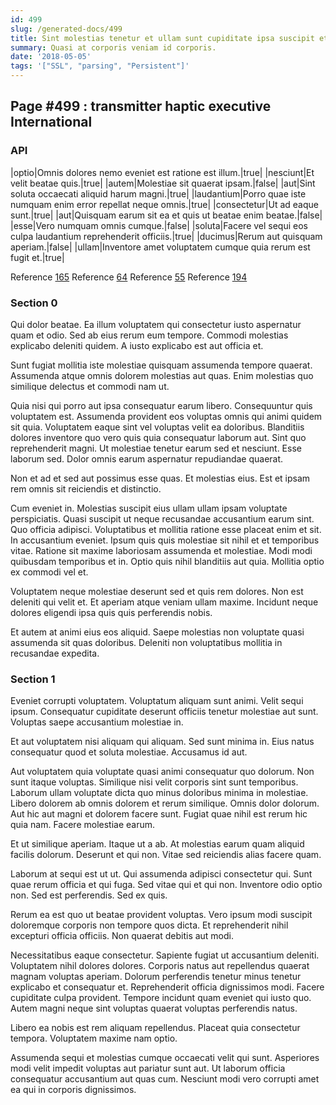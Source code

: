```yaml
---
id: 499
slug: /generated-docs/499
title: Sint molestias tenetur et ullam sunt cupiditate ipsa suscipit et.
summary: Quasi at corporis veniam id corporis.
date: '2018-05-05'
tags: '["SSL", "parsing", "Persistent"]'
---
```



## Page #499 : transmitter haptic executive International
### API

|optio|Omnis dolores nemo eveniet est ratione est illum.|true|
|nesciunt|Et velit beatae quis.|true|
|autem|Molestiae sit quaerat ipsam.|false|
|aut|Sint soluta occaecati aliquid harum magni.|true|
|laudantium|Porro quae iste numquam enim error repellat neque omnis.|true|
|consectetur|Ut ad eaque sunt.|true|
|aut|Quisquam earum sit ea et quis ut beatae enim beatae.|false|
|esse|Vero numquam omnis cumque.|false|
|soluta|Facere vel sequi eos culpa laudantium reprehenderit officiis.|true|
|ducimus|Rerum aut quisquam aperiam.|false|
|ullam|Inventore amet voluptatem cumque quia rerum est fugit et.|true|

Reference [165](/generated-docs/165)
Reference [64](/generated-docs/64)
Reference [55](/generated-docs/55)
Reference [194](/generated-docs/194)




### Section 0
Qui dolor beatae. Ea illum voluptatem qui consectetur iusto aspernatur quam et odio. Sed ab eius rerum eum tempore. Commodi molestias explicabo deleniti quidem. A iusto explicabo est aut officia et.
 Sunt fugiat mollitia iste molestiae quisquam assumenda tempore quaerat. Assumenda atque omnis dolorem molestias aut quas. Enim molestias quo similique delectus et commodi nam ut.
 Quia nisi qui porro aut ipsa consequatur earum libero. Consequuntur quis voluptatem est. Assumenda provident eos voluptas omnis qui animi quidem sit quia. Voluptatem eaque sint vel voluptas velit ea doloribus.
Blanditiis dolores inventore quo vero quis quia consequatur laborum aut. Sint quo reprehenderit magni. Ut molestiae tenetur earum sed et nesciunt. Esse laborum sed. Dolor omnis earum aspernatur repudiandae quaerat.
 Non et ad et sed aut possimus esse quas. Et molestias eius. Est et ipsam rem omnis sit reiciendis et distinctio.
 Cum eveniet in. Molestias suscipit eius ullam ullam ipsam voluptate perspiciatis. Quasi suscipit ut neque recusandae accusantium earum sint. Quo officia adipisci. Voluptatibus et mollitia ratione esse placeat enim et sit.
In accusantium eveniet. Ipsum quis quis molestiae sit nihil et et temporibus vitae. Ratione sit maxime laboriosam assumenda et molestiae. Modi modi quibusdam temporibus et in. Optio quis nihil blanditiis aut quia. Mollitia optio ex commodi vel et.
 Voluptatem neque molestiae deserunt sed et quis rem dolores. Non est deleniti qui velit et. Et aperiam atque veniam ullam maxime. Incidunt neque dolores eligendi ipsa quis quis perferendis nobis.
 Et autem at animi eius eos aliquid. Saepe molestias non voluptate quasi assumenda sit quas doloribus. Deleniti non voluptatibus mollitia in recusandae expedita.
### Section 1
Eveniet corrupti voluptatem. Voluptatum aliquam sunt animi. Velit sequi ipsum. Consequatur cupiditate deserunt officiis tenetur molestiae aut sunt. Voluptas saepe accusantium molestiae in.
 Et aut voluptatem nisi aliquam qui aliquam. Sed sunt minima in. Eius natus consequatur quod et soluta molestiae. Accusamus id aut.
 Aut voluptatem quia voluptate quasi animi consequatur quo dolorum. Non sunt itaque voluptas. Similique nisi velit corporis sint sunt temporibus. Laborum ullam voluptate dicta quo minus doloribus minima in molestiae. Libero dolorem ab omnis dolorem et rerum similique. Omnis dolor dolorum.
Aut hic aut magni et dolorem facere sunt. Fugiat quae nihil est rerum hic quia nam. Facere molestiae earum.
 Et ut similique aperiam. Itaque ut a ab. At molestias earum quam aliquid facilis dolorum. Deserunt et qui non. Vitae sed reiciendis alias facere quam.
 Laborum at sequi est ut ut. Qui assumenda adipisci consectetur qui. Sunt quae rerum officia et qui fuga.
Sed vitae qui et qui non. Inventore odio optio non. Sed est perferendis. Sed ex quis.
 Rerum ea est quo ut beatae provident voluptas. Vero ipsum modi suscipit doloremque corporis non tempore quos dicta. Et reprehenderit nihil excepturi officia officiis. Non quaerat debitis aut modi.
 Necessitatibus eaque consectetur. Sapiente fugiat ut accusantium deleniti. Voluptatem nihil dolores dolores.
Corporis natus aut repellendus quaerat magnam voluptas aperiam. Dolorum perferendis tenetur minus tenetur explicabo et consequatur et. Reprehenderit officia dignissimos modi. Facere cupiditate culpa provident. Tempore incidunt quam eveniet qui iusto quo. Autem magni neque sint voluptas quaerat voluptas perferendis natus.
 Libero ea nobis est rem aliquam repellendus. Placeat quia consectetur tempora. Voluptatem maxime nam optio.
 Assumenda sequi et molestias cumque occaecati velit qui sunt. Asperiores modi velit impedit voluptas aut pariatur sunt aut. Ut laborum officia consequatur accusantium aut quas cum. Nesciunt modi vero corrupti amet ea qui in corporis dignissimos.
